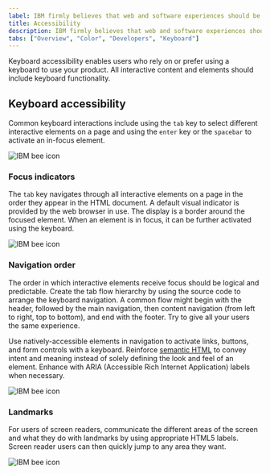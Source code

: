 ```yaml
---
label: IBM firmly believes that web and software experiences should be accessible for everyone, regardless of abilities or situation.
title: Accessibility
description: IBM firmly believes that web and software experiences should be accessible for everyone. Carbon is committed to following best practices when it comes to accessibility.
tabs: ["Overview", "Color", "Developers", "Keyboard"]
---
```


<PageDescription>

Keyboard accessibility enables users who rely on or prefer using a keyboard to use your product. All interactive content and elements should include keyboard functionality.

</PageDescription>

## Keyboard accessibility

Common keyboard interactions include using the `tab` key to select different interactive elements on a page and using the `enter` key or the `spacebar` to activate an in-focus element.

<Row className="resource-card-group">
<Column colMd={4} colLg={4} noGutterSm>
  <ResourceCard
    subTitle="IBM Checkpoint 2.1.1 Keyboard"
    href="https://www.ibm.com/able/guidelines/ci162/keyboard.html"
    >

![IBM bee icon](images/bee.svg)

  </ResourceCard>
</Column>
</Row>

### Focus indicators

The `tab` key navigates through all interactive elements on a page in the order they appear in the HTML document. A default visual indicator is provided by the web browser in use. The display is a border around the focused element. When an element is in focus, it can be further activated using the keyboard.

<Row className="resource-card-group">
<Column colMd={4} colLg={4} noGutterSm>
  <ResourceCard
    subTitle="IBM Checkpoint 2.4.7 Focus Visible"
    href="https://www.ibm.com/able/guidelines/ci162/focus_visible.html"
    >

![IBM bee icon](images/bee.svg)

  </ResourceCard>
</Column>
</Row>

### Navigation order

The order in which interactive elements receive focus should be logical and predictable. Create the tab flow hierarchy by using the source code to arrange the keyboard navigation. A common flow might begin with the header, followed by the main navigation, then content navigation (from left to right, top to bottom), and end with the footer. Try to give all your users the same experience.

Use natively-accessible elements in navigation to activate links, buttons, and form controls with a keyboard. Reinforce [semantic HTML](./developers#use-semantic-html) to convey intent and meaning instead of solely defining the look and feel of an element. Enhance with ARIA (Accessible Rich Internet Application) labels when necessary.

<Row className="resource-card-group">
<Column colMd={4} colLg={4} noGutterSm>
  <ResourceCard
    subTitle="IBM Checkpoint 2.4.3 Focus Order"
    href="https://www.ibm.com/able/guidelines/ci162/focus_order.html"
    >

![IBM bee icon](images/bee.svg)

  </ResourceCard>
</Column>
</Row>

### Landmarks

For users of screen readers, communicate the different areas of the screen and what they do with landmarks by using appropriate HTML5 labels. Screen reader users can then quickly jump to any area they want.

<Row className="resource-card-group">
<Column colMd={4} colLg={4} noGutterSm>
  <ResourceCard
    subTitle="IBM Checkpoint 1.3.1 Info and Relationships"
    href="https://www.ibm.com/able/guidelines/ci162/info_and_relationships.html"
    >

![IBM bee icon](images/bee.svg)

  </ResourceCard>
</Column>
</Row>
